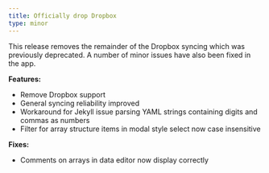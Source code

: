 ```yaml
---
title: Officially drop Dropbox
type: minor
---
```

This release removes the remainder of the Dropbox syncing which was previously deprecated. A number of minor issues have also been fixed in the app.

**Features:**

* Remove Dropbox support
* General syncing reliability improved
* Workaround for Jekyll issue parsing YAML strings containing digits and commas as numbers
* Filter for array structure items in modal style select now case insensitive

**Fixes:**

* Comments on arrays in data editor now display correctly
